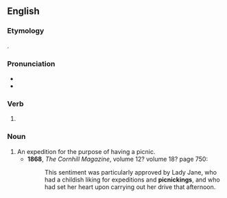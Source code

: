 ==English==

===Etymology===
{{affix|en|picnic|-ing}}.

===Pronunciation===
* {{IPA|en|/ˈpɪknɪkɪŋ/}}
* {{hyphenation|en|pic|nick|ing}}

===Verb===
{{head|en|verb form}}

# {{present participle of|en|picnic|nocat=1}}

===Noun===
{{en-noun}}

# An expedition for the purpose of having a picnic.
#* '''1868''', ''The Cornhill Magazine'', volume 12? volume 18? page 750:<!--Google Books unclear-->
#*: This sentiment was particularly approved by Lady Jane, who had a childish liking for expeditions and '''picnickings''', and who had set her heart upon carrying out her drive that afternoon.